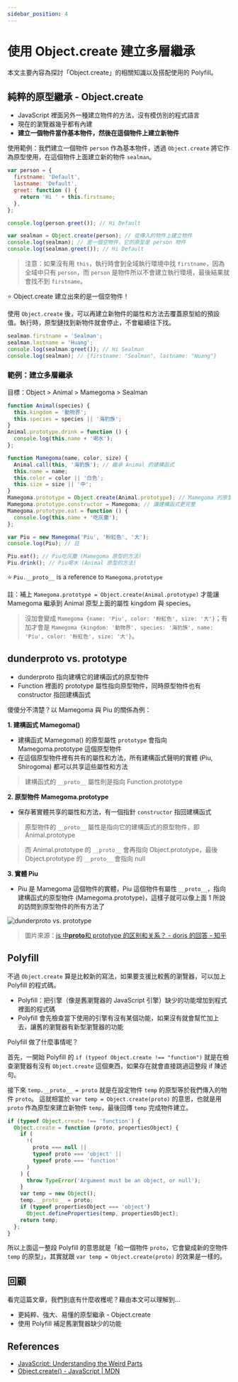 ```yaml
---
sidebar_position: 4
---
```


# 使用 Object.create 建立多層繼承

本文主要內容為探討「Object.create」的相關知識以及搭配使用的 Polyfill。

## 純粹的原型繼承 - Object.create

- JavaScript 裡面另外一種建立物件的方法，沒有模仿別的程式語言
- 現在的瀏覽器幾乎都有內建
- **建立一個物件當作基本物件，然後在這個物件上建立新物件**

使用範例：我們建立一個物件 `person` 作為基本物件，透過 `Object.create` 將它作為原型使用，在這個物件上面建立新的物件 `sealman`。

```javascript
var person = {
  firstname: 'Default',
  lastname: 'Default',
  greet: function () {
    return 'Hi ' + this.firstname;
  },
};

console.log(person.greet()); // Hi Default

var sealman = Object.create(person); // 從傳入的物件上建立物件
console.log(sealman); // 是一個空物件，它的原型是 person 物件
console.log(sealman.greet()); // Hi Default
```

> 注意：如果沒有用 `this`，執行時會到全域執行環境中找 `firstname`，因為全域中只有 `person`，而 `person` 是物件所以不會建立執行環境，最後結果就會找不到 `firstname`。

⭐️ Object.create 建立出來的是一個空物件！

使用 `Object.create` 後，可以再建立新物件的屬性和方法去覆蓋原型給的預設值。執行時，原型鏈找到新物件就會停止，不會繼續往下找。

```javascript
sealman.firstname = 'Sealman';
sealman.lastname = 'Huang';
console.log(sealman.greet()); // Hi Sealman
console.log(sealman); // {firstname: "Sealman", lastname: "Huang"}
```

### 範例：建立多層繼承

目標：Object > Animal > Mamegoma > Sealman

```javascript
function Animal(species) {
  this.kingdom = '動物界';
  this.species = species || '海豹族';
}
Animal.prototype.drink = function () {
  console.log(this.name + '喝水');
};

function Mamegoma(name, color, size) {
  Animal.call(this, '海豹族'); // 繼承 Animal 的建構函式
  this.name = name;
  this.color = color || '白色';
  this.size = size || '中';
}
Mamegoma.prototype = Object.create(Animal.prototype); // Mamegoma 的原型是繼承 Animal 的原型
Mamegoma.prototype.constructor = Mamegoma; // 讓建構函式更完整
Mamegoma.prototype.eat = function () {
  console.log(this.name + '吃灰塵');
};

var Piu = new Mamegoma('Piu', '粉紅色', '大');
console.log(Piu); // 註

Piu.eat(); // Piu吃灰塵 (Mamegoma 原型的方法)
Piu.drink(); // Piu喝水 (Animal 原型的方法)
```

⭐️ `Piu.__proto__` is a reference to `Mamegoma.prototype`

註：補上 `Mamegoma.prototype = Object.create(Animal.prototype)` 才能讓 Mamegoma 繼承到 Animal 原型上面的屬性 kingdom 與 species。

> 沒加會變成 `Mamegoma {name: 'Piu', color: '粉紅色', size: '大'}`；有加才會是 `Mamegoma {kingdom: '動物界', species: '海豹族', name: 'Piu', color: '粉紅色', size: '大'}`。

## dunderproto vs. prototype

- dunderproto 指向建構它的建構函式的原型物件
- Function 裡面的 prototype 屬性指向原型物件，同時原型物件也有 constructor 指回建構函式

傻傻分不清楚？以 Mamegoma 與 Piu 的關係為例：

**1. 建構函式 Mamegoma()**

- 建構函式 Mamegoma() 的原型屬性 `prototype` 會指向 Mamegoma.prototype 這個原型物件
- 在這個原型物件裡有共有的屬性和方法，所有建構函式聲明的實體 (Piu, Shirogoma) 都可以共享這些屬性和方法

> 建構函式的 `__proto__` 屬性則是指向 Function.prototype

**2. 原型物件 Mamegoma.prototype**

- 保存著實體共享的屬性和方法，有一個指針 `constructor` 指回建構函式

> 原型物件的 `__proto__` 屬性是指向它的建構函式的原型物件，即 Animal.prototype

> 而 Animal.prototype 的 `__proto__` 會再指向 Object.prototype，最後 Object.prototype 的 `__proto__` 會指向 null

**3. 實體 Piu**

- Piu 是 Mamegoma 這個物件的實體，Piu 這個物件有屬性 `__proto__`，指向建構函式的原型物件 (Mamegoma.prototype)，這樣子就可以像上面 1 所說的訪問到原型物件的所有方法了

![dunderproto vs. prototype](https://i.imgur.com/tN64B0o.jpg)

> 圖片來源：[js 中**proto**和 prototype 的区别和关系？ - doris 的回答 - 知乎](https://www.zhihu.com/question/34183746/answer/58155878)

## Polyfill

不過 `Object.create` 算是比較新的寫法，如果要支援比較舊的瀏覽器，可以加上 Polyfill 的程式碼。

- Polyfill：把引擎（像是舊瀏覽器的 JavaScript 引擎）缺少的功能增加到程式裡面的程式碼
- Polyfill 會先檢查當下使用的引擎有沒有某個功能，如果沒有就會幫忙加上去，讓舊的瀏覽器有新型瀏覽器的功能

Polyfill 做了什麼事情呢？

首先，一開始 Polyfill 的 `if (typeof Object.create !== "function")` 就是在檢查瀏覽器有沒有 `Object.create` 這個東西，如果存在就會直接跳過這整段 if 陳述句。

接下來 `temp.__proto__ = proto` 就是在設定物件 `temp` 的原型等於我們傳入的物件 `proto`。
這就相當於 `var temp = Object.create(proto)` 的意思，也就是用 `proto` 作為原型來建立新物件 `temp`，最後回傳 `temp` 完成物件建立。

```javascript
if (typeof Object.create !== 'function') {
  Object.create = function (proto, propertiesObject) {
    if (
      !(
        proto === null ||
        typeof proto === 'object' ||
        typeof proto === 'function'
      )
    ) {
      throw TypeError('Argument must be an object, or null');
    }
    var temp = new Object();
    temp.__proto__ = proto;
    if (typeof propertiesObject === 'object')
      Object.defineProperties(temp, propertiesObject);
    return temp;
  };
}
```

所以上面這一整段 Polyfill 的意思就是「給一個物件 `proto`，它會變成新的空物件 `temp` 的原型」，其實就跟 `var temp = Object.create(proto)` 的效果是一樣的。

## 回顧

看完這篇文章，我們到底有什麼收穫呢？藉由本文可以理解到…

- 更純粹、強大、易懂的原型繼承 - Object.create
- 使用 Polyfill 補足舊瀏覽器缺少的功能

## References

- [JavaScript: Understanding the Weird Parts](https://www.udemy.com/course/understand-javascript/)
- [Object.create() - JavaScript | MDN](https://developer.mozilla.org/zh-TW/docs/Web/JavaScript/Reference/Global_Objects/Object/create)
